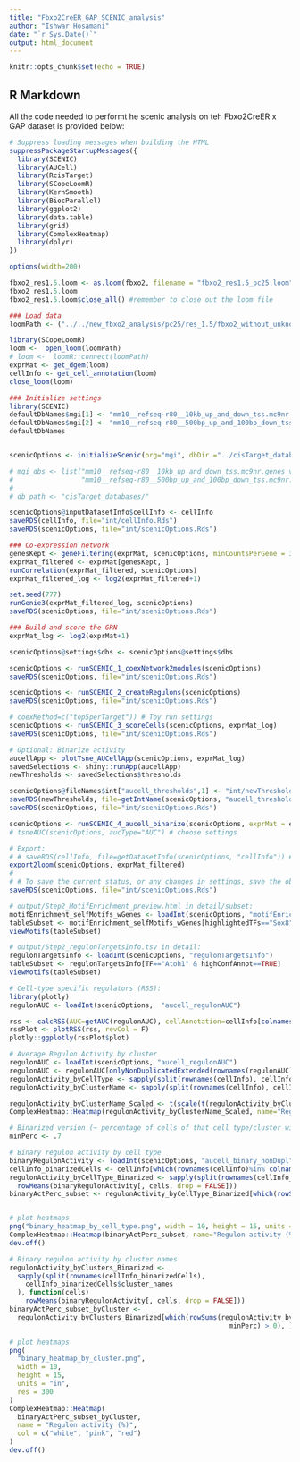 ```yaml
---
title: "Fbxo2CreER_GAP_SCENIC_analysis"
author: "Ishwar Hosamani"
date: "`r Sys.Date()`"
output: html_document
---
```


```r
knitr::opts_chunk$set(echo = TRUE)
```

## R Markdown

All the code needed to performt he scenic analysis on teh Fbxo2CreER x GAP dataset is provided below:

```r
# Suppress loading messages when building the HTML
suppressPackageStartupMessages({
  library(SCENIC)
  library(AUCell)
  library(RcisTarget)
  library(SCopeLoomR)
  library(KernSmooth)
  library(BiocParallel)
  library(ggplot2)
  library(data.table)
  library(grid)
  library(ComplexHeatmap)
  library(dplyr)
})

options(width=200)
```

```r
fbxo2_res1.5.loom <- as.loom(fbxo2, filename = "fbxo2_res1.5_pc25.loom")
fbxo2_res1.5.loom
fbxo2_res1.5.loom$close_all() #remember to close out the loom file
```

```r
### Load data
loomPath <- ("../../new_fbxo2_analysis/pc25/res_1.5/fbxo2_without_unknown_clusters.loom")

library(SCopeLoomR)
loom <-  open_loom(loomPath)
# loom <-  loomR::connect(loomPath)
exprMat <- get_dgem(loom)
cellInfo <- get_cell_annotation(loom)
close_loom(loom)

### Initialize settings
library(SCENIC)
defaultDbNames$mgi[1] <- "mm10__refseq-r80__10kb_up_and_down_tss.mc9nr.feather"
defaultDbNames$mgi[2] <- "mm10__refseq-r80__500bp_up_and_100bp_down_tss.mc9nr.feather"
defaultDbNames


scenicOptions <- initializeScenic(org="mgi", dbDir ="../cisTarget_databases"  , dbs = defaultDbNames[["mgi"]], datasetTitle = "fbx_scenic", nCores=8)

# mgi_dbs <- list("mm10__refseq-r80__10kb_up_and_down_tss.mc9nr.genes_vs_motifs.rankings.feather",
#                 "mm10__refseq-r80__500bp_up_and_100bp_down_tss.mc9nr.genes_vs_motifs.rankings.feather")
# 
# db_path <- "cisTarget_databases/"

scenicOptions@inputDatasetInfo$cellInfo <- cellInfo
saveRDS(cellInfo, file="int/cellInfo.Rds")
saveRDS(scenicOptions, file="int/scenicOptions.Rds")
```


```r
### Co-expression network
genesKept <- geneFiltering(exprMat, scenicOptions, minCountsPerGene = 3*.01*ncol(exprMat) , minSamples = ncol(exprMat)*.01 )
exprMat_filtered <- exprMat[genesKept, ]
runCorrelation(exprMat_filtered, scenicOptions)
exprMat_filtered_log <- log2(exprMat_filtered+1) 

set.seed(777)
runGenie3(exprMat_filtered_log, scenicOptions)
saveRDS(scenicOptions, file="int/scenicOptions.Rds")
```

```r
### Build and score the GRN
exprMat_log <- log2(exprMat+1)

scenicOptions@settings$dbs <- scenicOptions@settings$dbs

scenicOptions <- runSCENIC_1_coexNetwork2modules(scenicOptions)
saveRDS(scenicOptions, file="int/scenicOptions.Rds")

scenicOptions <- runSCENIC_2_createRegulons(scenicOptions)
saveRDS(scenicOptions, file="int/scenicOptions.Rds")

# coexMethod=c("top5perTarget")) # Toy run settings
scenicOptions <- runSCENIC_3_scoreCells(scenicOptions, exprMat_log)
saveRDS(scenicOptions, file="int/scenicOptions.Rds")
```


```r
# Optional: Binarize activity
aucellApp <- plotTsne_AUCellApp(scenicOptions, exprMat_log)
savedSelections <- shiny::runApp(aucellApp)
newThresholds <- savedSelections$thresholds

scenicOptions@fileNames$int["aucell_thresholds",1] <- "int/newThresholds.Rds"
saveRDS(newThresholds, file=getIntName(scenicOptions, "aucell_thresholds"))
saveRDS(scenicOptions, file="int/scenicOptions.Rds")

scenicOptions <- runSCENIC_4_aucell_binarize(scenicOptions, exprMat = exprMat_filtered)
# tsneAUC(scenicOptions, aucType="AUC") # choose settings

# Export:
# # saveRDS(cellInfo, file=getDatasetInfo(scenicOptions, "cellInfo")) # Temporary, to add to loom
export2loom(scenicOptions, exprMat_filtered)
# 
# # To save the current status, or any changes in settings, save the object again:
saveRDS(scenicOptions, file="int/scenicOptions.Rds")
```


```r
# output/Step2_MotifEnrichment_preview.html in detail/subset:
motifEnrichment_selfMotifs_wGenes <- loadInt(scenicOptions, "motifEnrichment_selfMotifs_wGenes")
tableSubset <- motifEnrichment_selfMotifs_wGenes[highlightedTFs=="Sox8"]
viewMotifs(tableSubset) 

# output/Step2_regulonTargetsInfo.tsv in detail: 
regulonTargetsInfo <- loadInt(scenicOptions, "regulonTargetsInfo")
tableSubset <- regulonTargetsInfo[TF=="Atoh1" & highConfAnnot==TRUE]
viewMotifs(tableSubset)
```

```r
# Cell-type specific regulators (RSS): 
library(plotly)
regulonAUC <- loadInt(scenicOptions,  "aucell_regulonAUC")

rss <- calcRSS(AUC=getAUC(regulonAUC), cellAnnotation=cellInfo[colnames(regulonAUC), "cluster_names"] )
rssPlot <- plotRSS(rss, revCol = F)
plotly::ggplotly(rssPlot$plot)
```


```r
# Average Regulon Activity by cluster
regulonAUC <- loadInt(scenicOptions, "aucell_regulonAUC")
regulonAUC <- regulonAUC[onlyNonDuplicatedExtended(rownames(regulonAUC)),]
regulonActivity_byCellType <- sapply(split(rownames(cellInfo), cellInfo$cell_type),function(cells) rowMeans(getAUC(regulonAUC)[,cells]))
regulonActivity_byClusterName <- sapply(split(rownames(cellInfo), cellInfo$cluster_names),function(cells) rowMeans(getAUC(regulonAUC)[,cells]))

regulonActivity_byClusterName_Scaled <- t(scale(t(regulonActivity_byClusterName), center = T, scale=T))
ComplexHeatmap::Heatmap(regulonActivity_byClusterName_Scaled, name="Regulon activity")
```


```r
# Binarized version (~ percentage of cells of that cell type/cluster with the regulon active)
minPerc <- .7

# Binary regulon activity by cell type
binaryRegulonActivity <- loadInt(scenicOptions, "aucell_binary_nonDupl")
cellInfo_binarizedCells <- cellInfo[which(rownames(cellInfo)%in% colnames(binaryRegulonActivity)),, drop=FALSE]
regulonActivity_byCellType_Binarized <- sapply(split(rownames(cellInfo_binarizedCells), cellInfo_binarizedCells$cluster_names), function(cells)
  rowMeans(binaryRegulonActivity[, cells, drop = FALSE]))
binaryActPerc_subset <- regulonActivity_byCellType_Binarized[which(rowSums(regulonActivity_byCellType_Binarized>minPerc)>0),]


# plot heatmaps
png("binary_heatmap_by_cell_type.png", width = 10, height = 15, units = "in", res = 1200)
ComplexHeatmap::Heatmap(binaryActPerc_subset, name="Regulon activity (%)", col = c("white","pink","red"))
dev.off()

# Binary regulon activity by cluster names
regulonActivity_byClusters_Binarized <-
  sapply(split(rownames(cellInfo_binarizedCells),
    cellInfo_binarizedCells$cluster_names
  ), function(cells)
    rowMeans(binaryRegulonActivity[, cells, drop = FALSE]))
binaryActPerc_subset_byCluster <-
  regulonActivity_byClusters_Binarized[which(rowSums(regulonActivity_byClusters_Binarized >
                                                       minPerc) > 0), ]

# plot heatmaps
png(
  "binary_heatmap_by_cluster.png",
  width = 10,
  height = 15,
  units = "in",
  res = 300
)
ComplexHeatmap::Heatmap(
  binaryActPerc_subset_byCluster,
  name = "Regulon activity (%)",
  col = c("white", "pink", "red")
)
dev.off()

```
